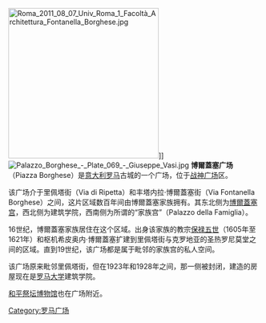 [[File:Roma_2011_08_07_Univ_Roma_1_Facoltà_Architettura_Fontanella_Borghese.jpg|300px]]]]
[[File:Palazzo_Borghese_-_Plate_069_-_Giuseppe_Vasi.jpg|thumb]]
'''博爾蓋塞广场'''（Piazza Borghese）是[[意大利|意大利]][[罗马|罗马]]古城的一个广场，位于[[战神广场_(罗马分区)|战神广场]]区。

该广场介于里佩塔街（Via di Ripetta）和丰塔内拉·博爾蓋塞街（Via Fontanella Borghese）之间，这片区域数百年间由博爾蓋塞家族拥有。其东北侧为[[博爾蓋塞宫|博爾蓋塞宫]]，西北侧为建筑学院，西南侧为所谓的“家族宫”（Palazzo della Famiglia）。

16世纪，博爾蓋塞家族居住在这个区域。出身该家族的教宗[[保禄五世|保禄五世]]（1605年至1621年）和枢机希皮奥内·博爾蓋塞扩建到里佩塔街与克罗地亚的圣热罗尼莫堂之间的区域。直到19世纪，该广场都是属于毗邻的家族宫的私人空间。

该广场原来毗邻里佩塔街，但在1923年和1928年之间，那一侧被封闭，建造的房屋现在是[[罗马大学|罗马大学]]建筑学院。

[[和平祭坛博物馆|和平祭坛博物馆]]也在广场附近。
{{罗马地标}}
[[Category:罗马广场|Category:罗马广场]]